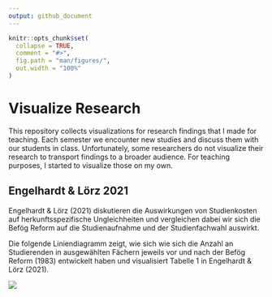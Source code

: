 ```yaml
---
output: github_document
---
```


<!-- README.md is generated from README.Rmd. Please edit that file -->

```r
knitr::opts_chunk$set(
  collapse = TRUE,
  comment = "#>",
  fig.path = "man/figures/",
  out.width = "100%"
)
```

# Visualize Research

<!-- badges: start -->


<!-- badges: end -->

This repository collects visualizations for research findings that I made for teaching. Each semester we encounter new studies and discuss them with our students in class. Unfortunately, some researchers do not visualize their research to transport findings to a broader audience. For teaching purposes, I started to visualize those on my own. 



## Engelhardt & Lörz 2021

Engelhardt & Lörz (2021) diskutieren die Auswirkungen von Studienkosten auf herkunftsspezifische Ungleichheiten und vergleichen dabei wir sich die Befög Reform auf die Studienaufnahme und der Studienfachwahl auswirkt.

Die folgende Liniendiagramm zeigt, wie sich wie sich die Anzahl an Studierenden in ausgewählten Fächern jeweils vor und nach der Befög Reform (1983) entwickelt haben und visualisiert Tabelle 1 in Engelhardt & Lörz (2021). 

![](man/figures/Engelhardt_Lörz_2021.png)



